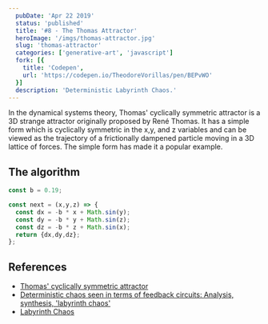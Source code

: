 ```yaml
---
  pubDate: 'Apr 22 2019'
  status: 'published'
  title: '#8 - The Thomas Attractor'
  heroImage: '/imgs/thomas-attractor.jpg'
  slug: 'thomas-attractor'
  categories: ['generative-art', 'javascript']
  fork: [{
    title: 'Codepen',
    url: 'https://codepen.io/TheodoreVorillas/pen/BEPvWO'
  }]
  description: 'Deterministic Labyrinth Chaos.'
---
```


In the dynamical systems theory, Thomas' cyclically symmetric attractor is a 3D strange attractor originally proposed by René Thomas.
It has a simple form which is cyclically symmetric in the x,y, and z variables and can be viewed as the trajectory of a frictionally dampened particle moving in a 3D lattice of forces. The simple form has made it a popular example.

## The algorithm

```javascript title="thomas-attractor.js"
const b = 0.19;

const next = (x,y,z) => {
  const dx = -b * x + Math.sin(y);
  const dy = -b * y + Math.sin(z);
  const dz = -b * z + Math.sin(x);
  return {dx,dy,dz};
};
```

## References
- [Thomas' cyclically symmetric attractor](https://en.wikipedia.org/wiki/Thomas%27_cyclically_symmetric_attractor)
- [Deterministic chaos seen in terms of feedback circuits: Analysis, synthesis, 'labyrinth chaos'](https://www.worldscientific.com/doi/abs/10.1142/S0218127499001383) <span id="ref1"></span>
- [Labyrinth Chaos](https://www.worldscientific.com/doi/abs/10.1142/S0218127407018245)